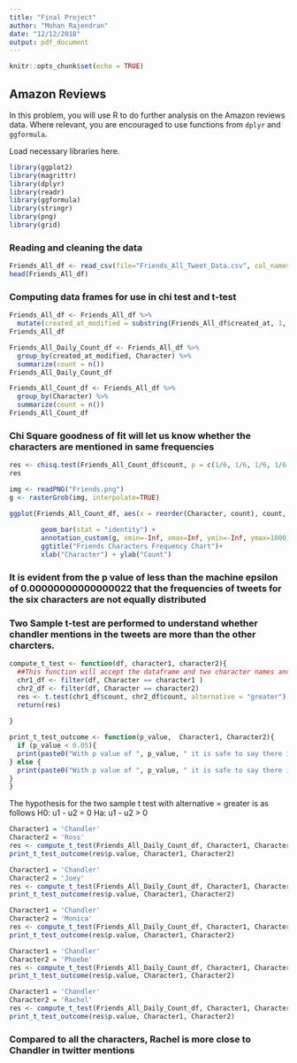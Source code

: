 ```yaml
---
title: "Final Project"
author: "Mohan Rajendran"
date: "12/12/2018"
output: pdf_document
---
```


```r
knitr::opts_chunk$set(echo = TRUE)
```

## Amazon Reviews
In this problem, you will use R to do further analysis on the Amazon reviews data.  Where relevant, you are encouraged to use functions from `dplyr` and `ggformula`.

Load necessary libraries here.
```r
library(ggplot2)
library(magrittr)
library(dplyr)
library(readr)
library(ggformula)
library(stringr)
library(png)
library(grid)
```

### Reading and cleaning the data

```r
Friends_All_df <- read_csv(file="Friends_All_Tweet_Data.csv", col_names=TRUE)
head(Friends_All_df)

```

### Computing data frames for use in chi test and t-test

```r
Friends_All_df <- Friends_All_df %>%
  mutate(created_at_modified = substring(Friends_All_df$created_at, 1, 10))
Friends_All_df

Friends_All_Daily_Count_df <- Friends_All_df %>%
  group_by(created_at_modified, Character) %>%
  summarize(count = n())
Friends_All_Daily_Count_df

Friends_All_Count_df <- Friends_All_df %>%
  group_by(Character) %>%
  summarize(count = n())
Friends_All_Count_df

```

### Chi Square goodness of fit will let us know whether the characters are mentioned in same frequencies

```r

res <- chisq.test(Friends_All_Count_df$count, p = c(1/6, 1/6, 1/6, 1/6, 1/6, 1/6))
res

```



```r

img <- readPNG("Friends.png")
g <- rasterGrob(img, interpolate=TRUE)

ggplot(Friends_All_Count_df, aes(x = reorder(Character, count), count, fill = Character), y = count) +
        
        geom_bar(stat = "identity") +
        annotation_custom(g, xmin=-Inf, xmax=Inf, ymin=-Inf, ymax=1000)+
        ggtitle("Friends Characters Frequency Chart")+
        xlab("Character") + ylab("Count")

```

### It is evident from the p value of less than the machine epsilon of 0.00000000000000022  that the frequencies of tweets for the six characters are not equally distributed

### Two Sample t-test are performed to understand whether chandler mentions in the tweets are more than the other charcters.

```r
compute_t_test <- function(df, character1, character2){
  ##This function will accept the dataframe and two character names and compute the t-test between them
  chr1_df <- filter(df, Character == character1 )
  chr2_df <- filter(df, Character == character2)
  res <- t.test(chr1_df$count, chr2_df$count, alternative = "greater")
  return(res)
  
}

print_t_test_outcome <- function(p_value,  Character1, Character2){
  if (p_value < 0.05){
  print(paste0("With p value of ", p_value, " it is safe to say there is statistically significant evidence that the frequency of tweets about ", Character1, " is greater than the tweets towards ", Character2))
} else {
  print(paste0("With p value of ", p_value, " it is safe to say there is no statistically significant evidence that the frequency of tweets about ", Character1, " is greater than the tweets towards ", Character2))
}
}

```

The hypothesis for the two sample t test with alternative = greater is as follows
H0: u1 - u2 = 0
Ha: u1 - u2 > 0

```r

Character1 = 'Chandler'
Character2 = 'Ross'
res <- compute_t_test(Friends_All_Daily_Count_df, Character1, Character2)
print_t_test_outcome(res$p.value, Character1, Character2)

```



```r
Character1 = 'Chandler'
Character2 = 'Joey'
res <- compute_t_test(Friends_All_Daily_Count_df, Character1, Character2)
print_t_test_outcome(res$p.value, Character1, Character2)
```



```r
Character1 = 'Chandler'
Character2 = 'Monica'
res <- compute_t_test(Friends_All_Daily_Count_df, Character1, Character2)
print_t_test_outcome(res$p.value, Character1, Character2)
```



```r
Character1 = 'Chandler'
Character2 = 'Phoebe'
res <- compute_t_test(Friends_All_Daily_Count_df, Character1, Character2)
print_t_test_outcome(res$p.value, Character1, Character2)
```



```r
Character1 = 'Chandler'
Character2 = 'Rachel'
res <- compute_t_test(Friends_All_Daily_Count_df, Character1, Character2)
print_t_test_outcome(res$p.value, Character1, Character2)
```

### Compared to all the characters, Rachel is more close to Chandler in twitter mentions

